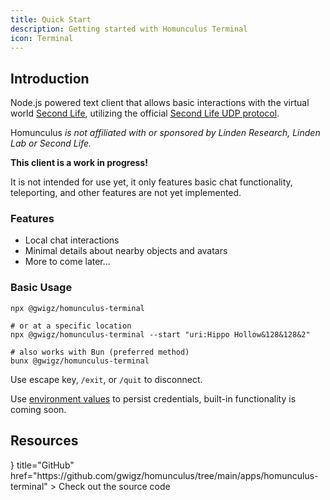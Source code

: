 ```yaml
---
title: Quick Start
description: Getting started with Homunculus Terminal
icon: Terminal
---
```



## Introduction

Node.js powered text client that allows basic interactions with the virtual world
[Second Life](https://www.secondlife.com), utilizing the official
[Second Life UDP protocol](http://wiki.secondlife.com/wiki/Protocol).

Homunculus _is not affiliated with or sponsored by Linden Research, Linden Lab or
Second Life._

<Callout type="warn">

**This client is a work in progress!**

It is not intended for use yet, it only features basic chat functionality, teleporting, and other features are not yet implemented.

</Callout>

### Features

- Local chat interactions
- Minimal details about nearby objects and avatars
- More to come later...

### Basic Usage

```shell
npx @gwigz/homunculus-terminal

# or at a specific location
npx @gwigz/homunculus-terminal --start "uri:Hippo Hollow&128&128&2"

# also works with Bun (preferred method)
bunx @gwigz/homunculus-terminal
```

Use escape key, `/exit`, or `/quit` to disconnect.

Use [environment values](https://github.com/gwigz/homunculus/blob/main/.env.example) to persist credentials, built-in functionality is coming soon.

## Resources

<Cards>
  <Card
    icon={<SiGithub />}
    title="GitHub"
    href="https://github.com/gwigz/homunculus/tree/main/apps/homunculus-terminal"
  >
    Check out the source code
  </Card>
</Cards>

